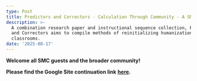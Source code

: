 ```yaml
---
type: Post
title: Predictors and Correctors - Calculation Through Community - A SMC Capstone
description: >-
  A combination research paper and instructional sequence collection, Predictors
  and Correctors aims to compile methods of reinitializing humanization in math
  classrooms.
date: '2025-08-17'
---
```







**Welcome all SMC guests and the broader community!**




**Please find the Google Site continuation link** [**here**](https://sites.google.com/stmarys-ca.edu/predictorsandcorrectors/home)**.**



